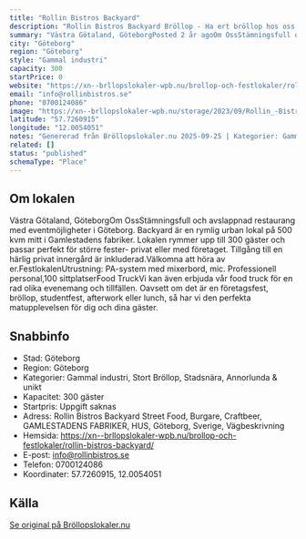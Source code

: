 ```yaml
---
title: "Rollin Bistros Backyard"
description: "Rollin Bistros Backyard Bröllop - Ha ert bröllop hos oss på Rollin Bistros Backyard. Se vår fina Bröllopslokal. Skicka gärna en förfrågan så hjälper vi Er!"
summary: "Västra Götaland, GöteborgPosted 2 år agoOm OssStämningsfull och avslappnad restaurang med eventmöjligheter i Göteborg. Backyard är en rymlig urban lokal på 500 kvm mitt i Gamlestadens fabriker.…"
city: "Göteborg"
region: "Göteborg"
style: "Gammal industri"
capacity: 300
startPrice: 0
website: "https://xn--brllopslokaler-wpb.nu/brollop-och-festlokaler/rollin-bistros-backyard/"
email: "info@rollinbistros.se"
phone: "0700124086"
image: "https://xn--brllopslokaler-wpb.nu/storage/2023/09/Rollin_-Bistros-Backyard-festlokal-goteborg-food-truck-9.webp"
latitude: "57.7260915"
longitude: "12.0054051"
notes: "Genererad från Bröllopslokaler.nu 2025-09-25 | Kategorier: Gammal industri, Stort Bröllop, Stadsnära, Annorlunda & unikt"
related: []
status: "published"
schemaType: "Place"
---
```


## Om lokalen

Västra Götaland, GöteborgOm OssStämningsfull och avslappnad restaurang med eventmöjligheter i Göteborg. Backyard är en rymlig urban lokal på 500 kvm mitt i Gamlestadens fabriker. Lokalen rymmer upp till 300 gäster och passar perfekt för större fester- privat eller med företaget. Tillgång till en härlig privat innergård är inkluderad.Välkomna att höra av er.FestlokalenUtrustning: PA-system med mixerbord, mic. Professionell personal,100 sittplatserFood TruckVi kan även erbjuda vår food truck för en rad olika evenemang och tillfällen. Oavsett om det är en företagsfest, bröllop, studentfest, afterwork eller lunch, så har vi den perfekta matupplevelsen för dig och dina gäster.

## Snabbinfo

- Stad: Göteborg
- Region: Göteborg
- Kategorier: Gammal industri, Stort Bröllop, Stadsnära, Annorlunda & unikt
- Kapacitet: 300 gäster
- Startpris: Uppgift saknas
- Adress: Rollin Bistros Backyard Street Food, Burgare, Craftbeer, GAMLESTADENS FABRIKER, HUS, Göteborg, Sverige, Vägbeskrivning
- Hemsida: https://xn--brllopslokaler-wpb.nu/brollop-och-festlokaler/rollin-bistros-backyard/
- E-post: info@rollinbistros.se
- Telefon: 0700124086
- Koordinater: 57.7260915, 12.0054051

## Källa

[Se original på Bröllopslokaler.nu](https://xn--brllopslokaler-wpb.nu/brollop-och-festlokaler/rollin-bistros-backyard/)
